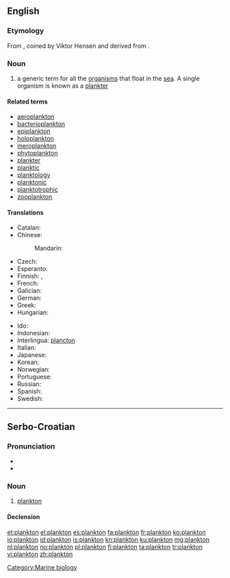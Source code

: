 {{also|Plankton}}
==English==
{{wikipedia}}

===Etymology===
From {{etyl|de|en}} {{term|Plankton|lang=de}}, coined by Viktor Hensen and derived from {{etyl|grc}} {{term|πλαγκτός||drifter}}.

===Noun===
{{en-noun|-|s}}

# a generic term for all the [[organism]]s that float in the [[sea]]. A single organism is known as a [[plankter]]

====Related terms====
* [[aeroplankton]]
* [[bacterioplankton]]
* [[epiplankton]]
* [[holoplankton]]
* [[meroplankton]]
* [[phytoplankton]]
* [[plankter]]
* [[planktic]]
* [[planktology]]
* [[planktonic]]
* [[planktotrophic]]
* [[zooplankton]]

====Translations====
{{trans-top|generic term for all the organisms that float in the sea}}
* Catalan: {{t-|ca|plàncton|m}}
* Chinese:
*: Mandarin: {{t-|cmn|浮游生物|tr=fúyóu shēngwù|sc=Hani}}
* Czech: {{t-|cs|plankton|m}}
* Esperanto: {{t-|eo|planktono|xs=Esperanto}}
* Finnish: {{t+|fi|plankton}}, {{t-|fi|keijusto}}
* French: {{t+|fr|plancton|m}}
* Galician: {{t+|gl|plancto|m|xs=Galician}}
* German: {{t+|de|Plankton|n}}
* Greek: {{t+|el|πλαγκτόν|n|tr=plagktón|sc=Grek}}
* Hungarian: {{t-|hu|plankton}}
{{trans-mid}}
* Ido: {{t+|io|planktono|xs=Ido}}
* Indonesian: {{t+|id|plankton|xs=Indonesian}}
* Interlingua: [[plancton]]
* Italian: {{t+|it|plancton|m}}
* Japanese: {{t-|ja|プランクトン|tr=purankuton|sc=Jpan}}
* Korean: {{t-|ko|플랑크톤|tr=peullangkeuton|sc=Kore}}
* Norwegian: {{t+|no|plankton|n}}
* Portuguese: {{t+|pt|plâncton|m}}
* Russian: {{t+|ru|планктон|m|tr=planktón|sc=Cyrl}}
* Spanish: {{t-|es|plancton|m}}
* Swedish: {{t-|sv|plankton|n}}
{{trans-bottom}}

[[Category:Marine biology]]

----

==Serbo-Croatian==

===Pronunciation===
* {{IPA|/plǎnktoːn/|lang=sh}}
* {{hyphenation|plank|ton}}

===Noun===
{{sh-noun|g=m|head=plànktōn|r|планктон|пла̀нкто̄н}}

# [[#English|plankton]]

====Declension====
{{sh-decl-noun-unc
|plànktōn
|planktóna
|planktonu
|plankton
|planktone
|planktonu
|planktonom
}}

[[et:plankton]]
[[el:plankton]]
[[es:plankton]]
[[fa:plankton]]
[[fr:plankton]]
[[ko:plankton]]
[[io:plankton]]
[[id:plankton]]
[[is:plankton]]
[[kn:plankton]]
[[ku:plankton]]
[[mg:plankton]]
[[nl:plankton]]
[[no:plankton]]
[[pl:plankton]]
[[fi:plankton]]
[[ta:plankton]]
[[tr:plankton]]
[[vi:plankton]]
[[zh:plankton]]